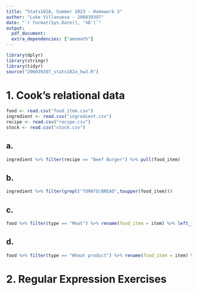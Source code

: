 ```yaml
---
title: "Stats102A, Summer 2023 - Homework 3"
author: "Luke Villanueva - 206039397"
date: "`r format(Sys.Date(), '%D')`"
output:
  pdf_document:
  extra_dependencies: ["amsmath"]
---
```


```r
library(dplyr)
library(stringr)
library(tidyr)
source("206039397_stats102a_hw3.R")
```

# 1. Cook's relational data

```r
food <- read.csv("food_item.csv")
ingredient <- read.csv("ingredient.csv")
recipe <- read.csv("recipe.csv")
stock <- read.csv("stock.csv")
```

## a.

```r
ingredient %>% filter(recipe == "Beef Burger") %>% pull(food_item)
```

## b.

```r
ingredient %>% filter(grepl("TOMATO|BREAD",toupper(food_item)))
```

## c.

```r
food %>% filter(type == "Meat") %>% rename(food_item = item) %>% left_join(stock, by = "food_item") %>% filter(shop %in% c("MyMart","Coco Mart")) %>% select(-3)
```

## d.

```r
food %>% filter(type == "Wheat product") %>% rename(food_item = item) %>% left_join(ingredient, by = "food_item") %>% group_by(recipe) %>% summarise(sum_wheat_prod_cal = sum(weight..oz.))
```


# 2. Regular Expression Exercises

